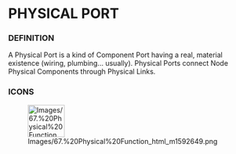 
= PHYSICAL PORT =

=== DEFINITION ===

A Physical Port is a kind of Component Port having a real, material existence (wiring, plumbing&hellip; usually). Physical Ports connect Node Physical Components through Physical Links.


=== ICONS ===

[[Image:Images/67.%20Physical%20Function_html_m1592649.png|75x66px]]


<br>
<br>


<br>

